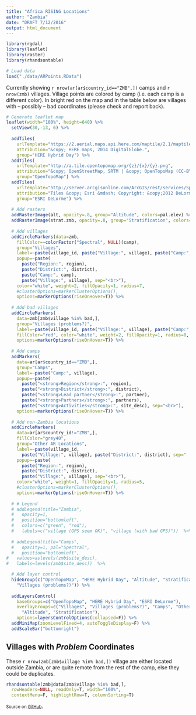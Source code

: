 ```yaml
---
title: "Africa RISING Locations"
author: "Zambia"
date: "DRAFT 7/12/2016"
output: html_document
---
```


```r

library(rgdal)
library(leaflet)
library(raster)
library(rhandsontable)

# Load data
load("./data/ARPoints.RData")

```

Currently showing `r nrow(ar[ar$country_id=="ZMB",])` camps and `r nrow(zmb)` villages. Village points are colored by camp (i.e. each camp is a different color). In bright red on the map and in the table below are villages with -- possibly -- bad coordinates (please check and report back).


```r

# Generate leaflet map
leaflet(width="100%", height=640) %>%
  setView(30,-13, 6) %>%
  
  addTiles(
    urlTemplate="https://2.aerial.maps.api.here.com/maptile/2.1/maptile/newest/hybrid.day/{z}/{x}/{y}/256/png8?app_id=ViVS62MmsdTJSzwXMlHb&app_code=bsODmSCzkVqEMR8TnGPHdw",
    attribution="&copy; HERE maps, 2014 DigitalGlobe.",
    group="HERE Hybrid Day") %>%
  addTiles(
    urlTemplate="http://a.tile.opentopomap.org/{z}/{x}/{y}.png",
    attribution="&copy; OpenStreetMap, SRTM | &copy; OpenTopoMap (CC-BY-SA)",
    group="OpenTopoMap") %>%
  addTiles(
    urlTemplate="http://server.arcgisonline.com/ArcGIS/rest/services/Specialty/DeLorme_World_Base_Map/MapServer/tile/{z}/{y}/{x}",
    attribution="Tiles &copy; Esri &mdash; Copyright: &copy;2012 DeLorme",
    group="ESRI DeLorme") %>%
  
  # Add rasters
  addRasterImage(alt, opacity=.8, group="Altitude", colors=pal.elev) %>%
  addRasterImage(strat.zmb, opacity=.8, group="Stratification", colors="RdYlBu") %>%
  
  # Add villages
  addCircleMarkers(data=zmb,
    fillColor=~colorFactor("Spectral", NULL)(camp), 
    group="Villages",
    label=~paste(village_id, paste("Village:", village), paste("Camp:", camp), sep=" | "), 
    popup=~paste(
      paste("Region:", region), 
      paste("District:", district), 
      paste("Camp:", camp),
      paste("Village:", village), sep="<br>"),
    color="white", weight=2, fillOpacity=1, radius=7,
    #clusterOptions=markerClusterOptions(),
    options=markerOptions(riseOnHover=T)) %>%
  
  # Add bad villages
  addCircleMarkers(
    data=zmb[zmb$village %in% bad,],
    group="Villages (problems?)",
    label=~paste(village_id, paste("Village:", village), paste("Camp:", camp), sep=" | "),
    fillColor="red", color="white", weight=2, fillOpacity=1, radius=8, dashArray="5, 5",
    options=markerOptions(riseOnHover=T)) %>% 
  
  # Add camps
  addMarkers(
    data=ar[ar$country_id=="ZMB",],
    group="Camps",
    label=~paste("Camp:", village),
    popup=~paste(
      paste("<strong>Region</strong>:", region), 
      paste("<strong>District</strong>:", district), 
      paste("<strong>Lead partner</strong>:", partner), 
      paste("<strong>Partners</strong>:", partners),
      paste("<strong>Activities</strong>:", site_desc), sep="<br>"),    
    options=markerOptions(riseOnHover=T)) %>%  
  
  # Add non-Zambia locations
  addCircleMarkers(
    data=ar[ar$country_id!="ZMB",],
    fillColor="grey40", 
    group="Other AR Locations",
    label=~paste(village_id, 
      paste("Village:", village), paste("District:", district), sep=" | "), 
    popup=~paste(
      paste("Region:", region), 
      paste("District:", district),
      paste("Village:", village), sep="<br>"),
    color="white", weight=1, fillOpacity=1, radius=5,
    #clusterOptions=markerClusterOptions(),
    options=markerOptions(riseOnHover=T)) %>%    
  
  # # Legend
  # addLegend(title="Zambia",
  #   opacity=1,
  #   position="bottomleft", 
  #   colors=c("green", "red"),
  #   labels=c("village (GPS seem OK)", "village (with bad GPS)"))  %>%
  
  # addLegend(title="Camps",
  #   opacity=1, pal="Spectral",
  #   position="bottomleft", 
#   values=aslevels(zmb$site_desc),
#   labels=levels(zmb$site_desc))  %>%  

  # Add layer control
  hideGroup(c("OpenTopoMap", "HERE Hybrid Day", "Altitude", "Stratification", 
    "Villages (problems?)")) %>%
  
  addLayersControl(
    baseGroups=c("OpenTopoMap", "HERE Hybrid Day", "ESRI DeLorme"),
    overlayGroups=c("Villages", "Villages (problems?)", "Camps", "Other AR Locations", 
      "Altitude", "Stratification"),
    options=layersControlOptions(collapsed=F)) %>%
  addMiniMap(zoomLevelFixed=4, autoToggleDisplay=F) %>%
  addScaleBar("bottomright")


```


## Villages with *Problem* Coordinates

These `r nrow(zmb[zmb$village %in% bad,])` village are either located outside Zambia, or are quite remote from the rest of the camp, else they could be duplicates.

```r

rhandsontable(zmb@data[zmb$village %in% bad,], 
  rowHeaders=NULL, readOnly=T, width="100%", 
  contextMenu=F, highlightRow=T, columnSorting=T)


```


<small>Source on [GitHub](https://github.com/harvestchoice/hc-shiny/tree/master/ar)</small>.


